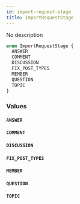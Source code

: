 ```yaml
---
id: import-request-stage
title: ImportRequestStage
---
```


No description

```graphql
enum ImportRequestStage {
  ANSWER
  COMMENT
  DISCUSSION
  FIX_POST_TYPES
  MEMBER
  QUESTION
  TOPIC
}
```

### Values

#### `ANSWER`

#### `COMMENT`

#### `DISCUSSION`

#### `FIX_POST_TYPES`

#### `MEMBER`

#### `QUESTION`

#### `TOPIC`
